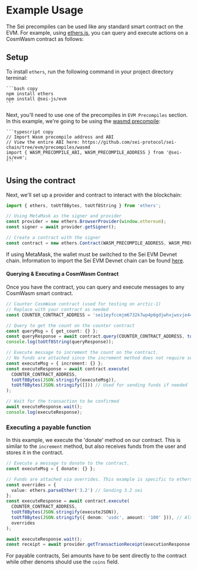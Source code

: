 
# Example Usage

The Sei precompiles can be used like any standard smart contract on the EVM. For
example, using [ethers.js](https://docs.ethers.org/v6/), you can query and
execute actions on a CosmWasm contract as follows:

## Setup

To install `ethers`, run the following command in your project directory
terminal:

    ```bash copy
    npm install ethers
    npm install @sei-js/evm
    ```

Next, you'll need to use one of the precompiles in `EVM Precompiles` section. In
this example, we're going to be using the [wasmd precompile](/evm/precompiles/cosmwasm):

    ```typescript copy
    // Import Wasm precompile address and ABI
    // View the entire ABI here: https://github.com/sei-protocol/sei-chain/tree/evm/precompiles/wasmd
    import { WASM_PRECOMPILE_ABI, WASM_PRECOMPILE_ADDRESS } from '@sei-js/evm';
    ```

## Using the contract

Next, we'll set up a provider and contract to interact with the blockchain:

```typescript copy
import { ethers, toUtf8Bytes, toUtf8String } from 'ethers';

// Using MetaMask as the signer and provider
const provider = new ethers.BrowserProvider(window.ethereum);
const signer = await provider.getSigner();

// Create a contract with the signer
const contract = new ethers.Contract(WASM_PRECOMPILE_ADDRESS, WASM_PRECOMPILE_ABI, signer);
```

<Callout type="info">If using MetaMask, the wallet must be switched to the Sei EVM Devnet chain. Information to import the Sei EVM Devnet chain can be found [here](/learn/wallets).</Callout>

#### Querying & Executing a CosmWasm Contract

Once you have the contract, you can query and execute messages to any CosmWasm
smart contract.

```typescript copy
// Counter CosmWasm contract (used for testing on arctic-1)
// Replace with your contract as needed
const COUNTER_CONTRACT_ADDRESS = 'sei1eyfccmjm6732k7wp4p6gdjwhxjwsvje44j0hfx8nkgrm8fs7vqfsy2jxff';

// Query to get the count on the counter contract
const queryMsg = { get_count: {} };
const queryResponse = await contract.query(COUNTER_CONTRACT_ADDRESS, toUtf8Bytes(JSON.stringify(queryMsg)));
console.log(toUtf8String(queryResponse));

// Execute message to increment the count on the contract.
// No funds are attached since the increment method does not require sei.
const executeMsg = { increment: {} };
const executeResponse = await contract.execute(
  COUNTER_CONTRACT_ADDRESS,
  toUtf8Bytes(JSON.stringify(executeMsg)),
  toUtf8Bytes(JSON.stringify([])) // Used for sending funds if needed
);

// Wait for the transaction to be confirmed
await executeResponse.wait();
console.log(executeResponse);
```

### Executing a payable function

In this example, we execute the 'donate' method on our contract. This is similar
to the `increment` method, but also receives funds from the user and stores it
in the contract.

```typescript copy
// Execute a message to donate to the contract.
const executeMsg = { donate: {} };

// Funds are attached via overrides. This example is specific to ethers.js
const overrides = {
  value: ethers.parseEther('3.2') // Sending 3.2 sei
};
const executeResponse = await contract.execute(
  COUNTER_CONTRACT_ADDRESS,
  toUtf8Bytes(JSON.stringify(executeJSON)),
  toUtf8Bytes(JSON.stringify({ denom: 'usdc', amount: '100' })), // Also send 100 usdc
  overrides
);

await executeResponse.wait();
const receipt = await provider.getTransactionReceipt(executionResponse.hash);
```

For payable contracts, Sei amounts have to be sent directly to the contract
while other denoms should use the `coins` field.
